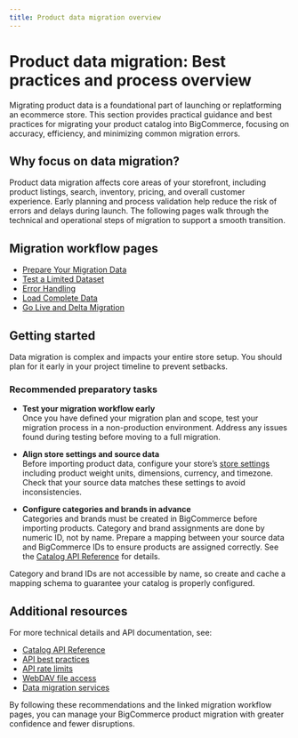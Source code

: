 ```yaml
---
title: Product data migration overview
---
```


# Product data migration: Best practices and process overview

Migrating product data is a foundational part of launching or replatforming an ecommerce store. This section provides practical guidance and best practices for migrating your product catalog into BigCommerce, focusing on accuracy, efficiency, and minimizing common migration errors.

## Why focus on data migration?

Product data migration affects core areas of your storefront, including product listings, search, inventory, pricing, and overall customer experience. Early planning and process validation help reduce the risk of errors and delays during launch. The following pages walk through the technical and operational steps of migration to support a smooth transition.

## Migration workflow pages

- [Prepare Your Migration Data](/docs/start/migration/prepare-data)
- [Test a Limited Dataset](/docs/start/migration/test-data)
- [Error Handling](/docs/start/migration/error-handling)
- [Load Complete Data](/docs/start/migration/complete-migration)
- [Go Live and Delta Migration](/docs/start/migration/delta-migration)

## Getting started

<Callout type="info">
Data migration is complex and impacts your entire store setup. You should plan for it early in your project timeline to prevent setbacks.
</Callout>

### Recommended preparatory tasks

- **Test your migration workflow early**  
  Once you have defined your migration plan and scope, test your migration process in a non-production environment. Address any issues found during testing before moving to a full migration.

- **Align store settings and source data**  
  Before importing product data, configure your store’s [store settings](https://support.bigcommerce.com/s/article/Store-Settings) including product weight units, dimensions, currency, and timezone. Check that your source data matches these settings to avoid inconsistencies.

- **Configure categories and brands in advance**  
  Categories and brands must be created in BigCommerce before importing products. Category and brand assignments are done by numeric ID, not by name. Prepare a mapping between your source data and BigCommerce IDs to ensure products are assigned correctly. See the [Catalog API Reference](/docs/rest-catalog) for details.

<Callout type="info">
Category and brand IDs are not accessible by name, so create and cache a mapping schema to guarantee your catalog is properly configured.
</Callout>

## Additional resources

For more technical details and API documentation, see:

- [Catalog API Reference](/docs/rest-catalog)
- [API best practices](/docs/start/best-practices)
- [API rate limits](/docs/start/best-practices/api-rate-limits)
- [WebDAV file access](https://support.bigcommerce.com/s/article/File-Access-WebDAV)
- [Data migration services](https://www.bigcommerce.com/services/launch/#data-migration-services)

By following these recommendations and the linked migration workflow pages, you can manage your BigCommerce product migration with greater confidence and fewer disruptions.

